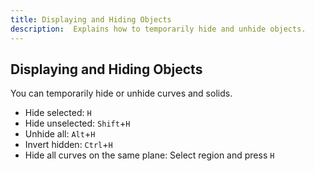 ```yaml
---
title: Displaying and Hiding Objects
description:  Explains how to temporarily hide and unhide objects.
---
```



## Displaying and Hiding Objects

You can temporarily hide or unhide curves and solids.

- Hide selected: `H` 
- Hide unselected: `Shift`+`H`
- Unhide all: `Alt`+`H`
- Invert hidden: `Ctrl`+`H`
- Hide all curves on the same plane: Select region and press `H` 
